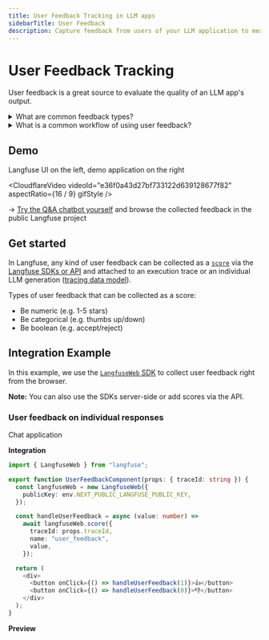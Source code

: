 ```yaml
---
title: User Feedback Tracking in LLM apps
sidebarTitle: User Feedback
description: Capture feedback from users of your LLM application to measure overall quality and establish a baseline for your automated evaluations.
---
```



# User Feedback Tracking

User feedback is a great source to evaluate the quality of an LLM app's output.

<details>
<summary>What are common feedback types?</summary>

Depending on the type of the application, there are different **types of feedback** that can be collected that vary in quality, detail, and quantity.

- **Explicit Feedback**: Directly prompt the user to give feedback, this can be a rating, a like, a dislike, a scale or a comment. While it is simple to implement, quality and quantity of the feedback is often low.
- **Implicit Feedback**: Measure the user's behavior, e.g., time spent on a page, click-through rate, accepting/rejecting a model-generated output. This type of feedback is more difficult to implement but is often more frequent and reliable.

</details>

<details>
<summary>What is a common workflow of using user feedback?</summary>

A common workflow is to:

1. Collection of feedback alongside LLM traces in Langfuse
   > Example: _Negative, Langfuse not included in response_
2. Browsing of all user feedback, especially when collecting comments from users
3. Identification of the root cause of the low-quality response (can be managed via [annotation queues](/docs/scores/annotation))
   > Example: _Docs on Langfuse integration are not included in embedding similarity search_

</details>

## Demo

Langfuse UI on the left, demo application on the right

<CloudflareVideo
  videoId="e36f0a43d27bf733122d639128677f82"
  aspectRatio={16 / 9}
  gifStyle
/>

→ [Try the Q&A chatbot yourself](/docs/demo) and browse the collected feedback in the public Langfuse project

## Get started

In Langfuse, any kind of user feedback can be collected as a [`score`](/docs/scores/data-model) via the [Langfuse SDKs or API](/docs/scores/custom) and attached to an execution trace or an individual LLM generation ([tracing data model](/docs/tracing)).

Types of user feedback that can be collected as a score:

- Be numeric (e.g. 1-5 stars)
- Be categorical (e.g. thumbs up/down)
- Be boolean (e.g. accept/reject)

## Integration Example

In this example, we use the [`LangfuseWeb` SDK](/docs/sdk/typescript/guide-web) to collect user feedback right from the browser.

**Note:** You can also use the SDKs server-side or add scores via the API.

<div className="mt-5 px-3 py-2 ring-1 rounded ring-gray-400">

<h3 className="text-xl font-bold">User feedback on individual responses</h3>
<span className="text-sm">Chat application</span>

<div className="mt-5 grid grid-cols-1 lg:grid-cols-2 gap-4">
<div className="flex-1">

**Integration**

<div className="text-xs mt-2">

```ts {1, 9, 17-18} filename="UserFeedbackComponent.tsx"
import { LangfuseWeb } from "langfuse";

export function UserFeedbackComponent(props: { traceId: string }) {
  const langfuseWeb = new LangfuseWeb({
    publicKey: env.NEXT_PUBLIC_LANGFUSE_PUBLIC_KEY,
  });

  const handleUserFeedback = async (value: number) =>
    await langfuseWeb.score({
      traceId: props.traceId,
      name: "user_feedback",
      value,
    });

  return (
    <div>
      <button onClick={() => handleUserFeedback(1)}>👍</button>
      <button onClick={() => handleUserFeedback(0)}>👎</button>
    </div>
  );
}
```

</div>

</div>
<div className="flex-1">

**Preview**

<FeedbackPreview />

</div>
</div>
</div>
